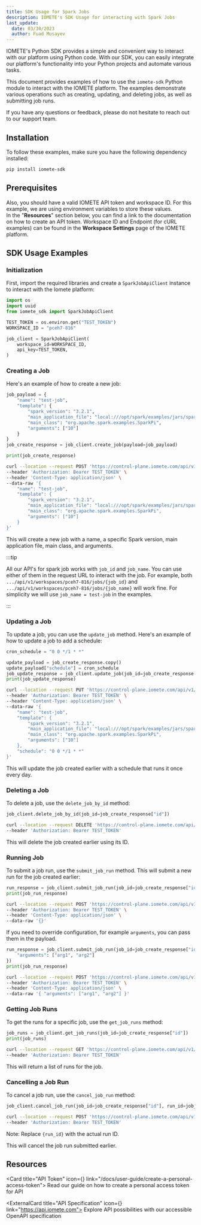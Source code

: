 ```yaml
---
title: SDK Usage for Spark Jobs
description: IOMETE's SDK Usage for interacting with Spark Jobs
last_update:
  date: 03/30/2023
  author: Fuad Musayev
---
```



IOMETE's Python SDK provides a simple and convenient way to interact with our platform using Python code.
With our SDK, you can easily integrate our platform's functionality into your Python projects and automate various tasks.

This document provides examples of how to use the `iomete-sdk` Python module to interact with the IOMETE platform.
The examples demonstrate various operations such as creating, updating, and deleting jobs, as well as submitting job runs.

If you have any questions or feedback, please do not hesitate to reach out to our support team.

## Installation

To follow these examples, make sure you have the following dependency installed:

```bash
pip install iomete-sdk
```

## Prerequisites

Also, you should have a valid IOMETE API token and workspace ID. For this example, we are using environment variables to store these values.  
In the "**Resources**" section below, you can find a link to the documentation on how to create an API token.
Workspace ID and Endpoint (for cURL examples) can be found in the **Workspace Settings** page of the IOMETE platform.

<ImgBorder src="/img/spark-job/workspace-id.png" alt="Workspace ID" />

## SDK Usage Examples

### Initialization

First, import the required libraries and create a `SparkJobApiClient` instance to interact with the Iomete platform:

```python
import os
import uuid
from iomete_sdk import SparkJobApiClient

TEST_TOKEN = os.environ.get("TEST_TOKEN")
WORKSPACE_ID = "pceh7-816"

job_client = SparkJobApiClient(
    workspace_id=WORKSPACE_ID,
    api_key=TEST_TOKEN,
)
```

### Creating a Job

Here's an example of how to create a new job:

<Tabs>
  <TabItem value="python" label="Python" default>

```python
job_payload = {
    "name": "test-job",
    "template": {
        "spark_version": "3.2.1",
        "main_application_file": "local:///opt/spark/examples/jars/spark-examples_2.12-3.2.1-iomete.jar",
        "main_class": "org.apache.spark.examples.SparkPi",
        "arguments": ["10"]
    }
}
job_create_response = job_client.create_job(payload=job_payload)

print(job_create_response)
```

  </TabItem>
  <TabItem value="curl" label="cURL">

```bash
curl --location --request POST 'https://control-plane.iomete.com/api/v1/workspaces/pceh7-816/jobs' \
--header 'Authorization: Bearer TEST_TOKEN' \
--header 'Content-Type: application/json' \
--data-raw '{
    "name": "test-job",
    "template": {
        "spark_version": "3.2.1",
        "main_application_file": "local:///opt/spark/examples/jars/spark-examples_2.12-3.2.1-iomete.jar",
        "main_class": "org.apache.spark.examples.SparkPi",
        "arguments": ["10"]
    }
}'
```

  </TabItem>
</Tabs>

This will create a new job with a name, a specific Spark version, main application file, main class, and arguments.

:::tip

All our API's for spark job works with `job_id` and `job_name`. You can use either of them in the request URL to interact with the job.
For example, both  
`.../api/v1/workspaces/pceh7-816/jobs/{job_id}` and  
`.../api/v1/workspaces/pceh7-816/jobs/{job_name}`
will work fine. For simplicity we will use `job_name = test-job` in the examples.

:::

### Updating a Job

To update a job, you can use the `update_job` method. Here's an example of how to update a job to add a schedule:

<Tabs>
  <TabItem value="python" label="Python" default>

```python
cron_schedule = "0 0 */1 * *"

update_payload = job_create_response.copy()
update_payload["schedule"] = cron_schedule
job_update_response = job_client.update_job(job_id=job_create_response["id"], payload=update_payload)
print(job_update_response)
```

  </TabItem>
  <TabItem value="curl" label="cURL">

```bash
curl --location --request PUT 'https://control-plane.iomete.com/api/v1/workspaces/pceh7-816/jobs/test-job' \
--header 'Authorization: Bearer TEST_TOKEN' \
--header 'Content-Type: application/json' \
--data-raw '{
    "name": "test-job",
    "template": {
        "spark_version": "3.2.1",
        "main_application_file": "local:///opt/spark/examples/jars/spark-examples_2.12-3.2.1-iomete.jar",
        "main_class": "org.apache.spark.examples.SparkPi",
        "arguments": ["10"]
    },
    "schedule": "0 0 */1 * *"
}'
```

  </TabItem>
</Tabs>

This will update the job created earlier with a schedule that runs it once every day.

### Deleting a Job

To delete a job, use the `delete_job_by_id` method:

<Tabs>
  <TabItem value="python" label="Python" default>

```python
job_client.delete_job_by_id(job_id=job_create_response["id"])
```

  </TabItem>
  <TabItem value="curl" label="cURL">

```bash
curl --location --request DELETE 'https://control-plane.iomete.com/api/v1/workspaces/pceh7-816/jobs/test-job' \
--header 'Authorization: Bearer TEST_TOKEN'
```

  </TabItem>
</Tabs>

This will delete the job created earlier using its ID.

### Running Job

To submit a job run, use the `submit_job_run` method. This will submit a new run for the job created earlier:

<Tabs>
  <TabItem value="python" label="Python" default>

```python
run_response = job_client.submit_job_run(job_id=job_create_response["id"], payload={})
print(job_run_response)
```

  </TabItem>
  <TabItem value="curl" label="cURL">

```bash
curl --location --request POST 'https://control-plane.iomete.com/api/v1/workspaces/pceh7-816/jobs/test-job/runs' \
--header 'Authorization: Bearer TEST_TOKEN' \
--header 'Content-Type: application/json' \
--data-raw '{}'
```

  </TabItem>
</Tabs>

If you need to override configuration, for example `arguments`, you can pass them in the payload.

<Tabs>
  <TabItem value="python" label="Python" default>

```python
run_response = job_client.submit_job_run(job_id=job_create_response["id"], payload={
    "arguments": ["arg1", "arg2"]
})
print(job_run_response)
```

  </TabItem>
  <TabItem value="curl" label="cURL">

```bash
curl --location --request POST 'https://control-plane.iomete.com/api/v1/workspaces/pceh7-816/jobs/test-job/runs' \
--header 'Authorization: Bearer TEST_TOKEN' \
--header 'Content-Type: application/json' \
--data-raw '{ "arguments": ["arg1", "arg2"] }'
```

  </TabItem>
</Tabs>

### Getting Job Runs

To get the runs for a specific job, use the `get_job_runs` method:

<Tabs>
  <TabItem value="python" label="Python" default>

```python
job_runs = job_client.get_job_runs(job_id=job_create_response["id"])
print(job_runs)
```

  </TabItem>
  <TabItem value="curl" label="cURL">

```bash
curl --location --request GET 'https://control-plane.iomete.com/api/v1/workspaces/pceh7-816/jobs/test-job/runs' \
--header 'Authorization: Bearer TEST_TOKEN'
```

  </TabItem>
</Tabs>

This will return a list of runs for the job.

### Cancelling a Job Run

To cancel a job run, use the `cancel_job_run` method:

<Tabs>
  <TabItem value="python" label="Python" default>

```python
job_client.cancel_job_run(job_id=job_create_response["id"], run_id=job_run_response["id"])
```

  </TabItem>
  <TabItem value="curl" label="cURL">

```bash
curl --location --request POST 'https://control-plane.iomete.com/api/v1/workspaces/pceh7-816/jobs/test-job/runs/{run_id}/cancel' \
--header 'Authorization: Bearer TEST_TOKEN'
```

Note: Replace `{run_id}` with the actual run ID.

  </TabItem>
</Tabs>

This will cancel the job run submitted earlier.

## Resources

<GridBox>

<Card title="API Token" icon={<Key />} link="/docs/user-guide/create-a-personal-access-token">
  Read our guide on how to create a personal access token for API
</Card>

<ExternalCard title="API Specification" icon={<CodeBlock />} link="https://api.iomete.com">
  Explore API possibilities with our accessible OpenAPI specification
</ExternalCard>

</GridBox>
